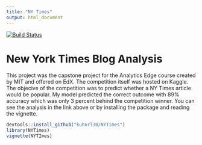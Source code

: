 ```yaml
---
title: "NY Times"
output: html_document
---
```


[![Build Status](https://travis-ci.org/kuhnrl30/NYTimes.svg?branch=master)](https://travis-ci.org/kuhnrl30/NYTimes)

# New York Times Blog Analysis  
This project was the capstone project for the Analytics Edge course created by MIT and offered on EdX. The competition itself was hosted on Kaggle. The objecive of the competition was to predict whether a NY Times article would be popular. My model predicted the correct outcome with 89% accuracy which was only 3 percent behind the competition winner. You can see the analysis in the link above or by installing the package and reading the vignette.


```r
devtools::install_github("kuhnrl30/NYTimes")
library(NYTimes)
vignette(NYTImes)
```
